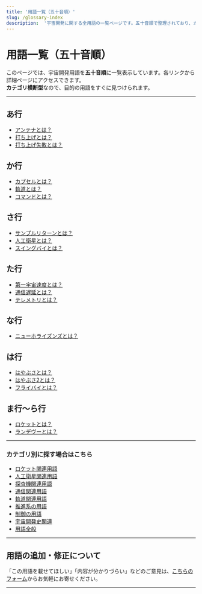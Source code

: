 ```yaml
---
title: '用語一覧（五十音順）'
slug: /glossary-index
description:  '宇宙開発に関する全用語の一覧ページです。五十音順で整理されており、カテゴリを横断して検索できます。'
---
```



<Head>
  <script type="application/ld+json">
    {`{
      "@context": "https://schema.org",
      "@type": "DefinedTerm",
      "name": "用語一覧（五十音順）",
      "inDefinedTermSet": "https://www.space-portal.org",
      "termCode": "glossary-index",
      "description": "宇宙開発に関する全用語の一覧ページです。五十音順で整理されており、カテゴリを横断して検索できます。",
      "url": "https://www.space-portal.org/docs/glossary-index"
    }`}
  </script>
</Head>

# 用語一覧（五十音順）

このページでは、宇宙開発用語を**五十音順**に一覧表示しています。各リンクから詳細ページにアクセスできます。  
**カテゴリ横断型**なので、目的の用語をすぐに見つけられます。

---

## あ行

- [アンテナとは？](/docs/communication/technology/antenna/)
- [打ち上げとは？](/docs/rocket/launch/launch/)
- [打ち上げ失敗とは？](/docs/rocket/launch/launch-failure/)

## か行

- [カプセルとは？](/docs/explorer/technology/capsule/)
- [軌道とは？](/docs/orbit/orbit/)
- [コマンドとは？](/docs/communication/system/command/)

## さ行

- [サンプルリターンとは？](/docs/explorer/technology/sample-return/)
- [人工衛星とは？](/docs/satellite/satellite/)
- [スイングバイとは？](/docs/explorer/technology/swingby/)

## た行

- [第一宇宙速度とは？](/docs/orbit/mechanics/first-cosmic-velocity/)
- [通信遅延とは？](/docs/communication/technology/communication-delay/)
- [テレメトリとは？](/docs/communication/system/telemetry/)

## な行

- [ニューホライズンズとは？](/docs/explorer/mission/new-horizons/)

## は行

- [はやぶさとは？](/docs/explorer/mission/hayabusa/)
- [はやぶさ2とは？](/docs/explorer/mission/hayabusa2/)
- [フライバイとは？](/docs/explorer/technology/flyby/)

## ま行〜ら行

- [ロケットとは？](/docs/rocket/rocket/)
- [ランデヴーとは？](/docs/explorer/technology/rendezvous/)

---

### カテゴリ別に探す場合はこちら

- [ロケット関連用語](/docs/category/rocket/)
- [人工衛星関連用語](/docs/category/satellite/)
- [探査機関連用語](/docs/category/explorer/)
- [通信関連用語](/docs/category/communication/)
- [軌道関連用語](/docs/category/orbit/)
- [推進系の用語](/docs/category/propulsion/)
- [制御の用語](/docs/category/control/)
- [宇宙開発史関連](/docs/category/history/)
- [用語全般](/docs/category/glossary/)

---

## 用語の追加・修正について

「この用語を載せてほしい」「内容が分かりづらい」などのご意見は、[こちらのフォーム](/contact/)からお気軽にお寄せください。

---
